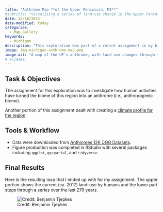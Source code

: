 ```yaml
---
title: "Anthrome Map **of the Upper Peninsula, MI**"
#subtitle: "Visualizing a series of land-use change in the Upper Peninsula."
date: 12/16/2023
date-modified: today
categories:
  - Map Gallery
keywords:
  - Michigan
description: "This exploration was part of a recent assignment in my biogeography course where I was tasked to explore the biome and **anthrome** of a location I would like to live. Having selected the **Upper Peninsula**, here is a map of this region's **historic and current land-use**."
image: img-michigan-anthrome-map.png
image-alt: "A map of the UP's anthrome, with land use changes through time."
# aliases:
---
```


## Task & Objectives

The assignment for this exploration was to investigate how human activities have turned the biome of this region into an anthrome (i.e., anthropogenic biome).

Another portion of this assignment dealt with creating a [climate profile for the region](../michigan-climate-trends/index.qmd).

## Tools & Workflow

- Data were downloaded from [Anthromes 12K DGG Datasets](https://dataverse.harvard.edu/dataverse/anthromes_12K_DGG).
- Figure production was completed in RStudio with several packages including `ggplot`, `ggspatial`, and `tidyverse`.


## Final Results

Here is the resulting map that I ended up with for my assignment. The upper portion shows the current (ca. 2017) land-use by humans and the lower part steps through a series over the last 270 years.

![Credit: Benjamin Tjepkes](img-michigan-anthrome-map.png)

